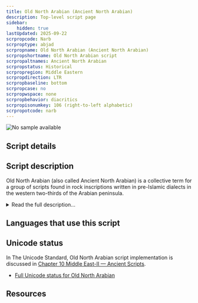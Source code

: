 ```yaml
---
title: Old North Arabian (Ancient North Arabian)
description: Top-level script page
sidebar:
    hidden: true
lastUpdated: 2025-09-22
scrpropcode: Narb
scrproptype: abjad
scrpropname: Old North Arabian (Ancient North Arabian)
scrpropshortname: Old North Arabian script
scrpropaltnames: Ancient North Arabian
scrpropstatus: Historical
scrpropregion: Middle Eastern
scrpropdirection: LTR
scrpropbaseline: bottom
scrpropcase: no
scrpropwspace: none
scrpropbehavior: diacritics
scrpropisonumkey: 106 (right-to-left alphabetic)
scrpropotcode: narb
---
```



![No sample available](../images/nosample.png)



## Script details

<ScriptDetails />

## Script description

Old North Arabian (also called Ancient North Arabian)  is a collective term for a group of scripts found in rock inscriptions written in pre-Islamic dialects in the western two-thirds of the Arabian peninsula.

<details>
<summary>Read the full description...</summary>The inscriptions have been dated to between the 8th century BC and the 4th century AD. Many are formal inscriptions, but most are graffiti, written in an informal style.

The scripts can be categorized into two subgroups; Oasis North Arabian and Desert North Arabian, used, as their names suggest, in the oases and the deserts respectively. Oasis North Arabian was almost always written from left to right, and Desert North Arabian was often written from left to right, but has also been attested in [boustrophedon](/reference/glossary#boust) style, vertically, and even in a spiral. Spaces were not left between words, but some texts use a vertical word separator symbol.

The languages represented by the Old North Arabian scripts are no longer in use, so the exact sounds indicated by the letters remain unknown, but the underlying representation of each letter can be deduced by comparing the etymology of Old North Arabian scripts with related words in existing Semitic languages. That is, Old North Arabian and some current Semitic languages (such as Arabic) derived from the same source, so rule-based similarities can be reconstructed by comparing their derivations, even though the realisation of sounds in everyday speech does not always adhere to these rules, so the way words were actually pronounced may have been different from the sounds modern scholars ascribe to the letters.

Old North Arabian writing used only consonants, with a few vowels being optionally indicated by means of _matres lectionis_ (use of particular consonants to represent a vowel) in certain script varieties.  There were twenty-eight consonant letters in use.

Three numbers have been attested in Old North Arabian inscriptions; 1, 10, and 20. These could be combined in such a way that, for example, 3 was written by repeating the _1 symbol_ three times, and 30 was written with the _20 symbol_ followed by the _10 symbol_.
</details>

## Languages that use this script

<WsList script='Narb' wsMax='5' />

## Unicode status

In The Unicode Standard, Old North Arabian script implementation is discussed in [Chapter 10 Middle East-II — Ancient Scripts](https://www.unicode.org/versions/latest/core-spec/chapter-10/#G26432).

- [Full Unicode status for Old North Arabian](/scrlang/unicode/narb-unicode)



## Resources

<ScriptResources detailSummary='seemore' />

